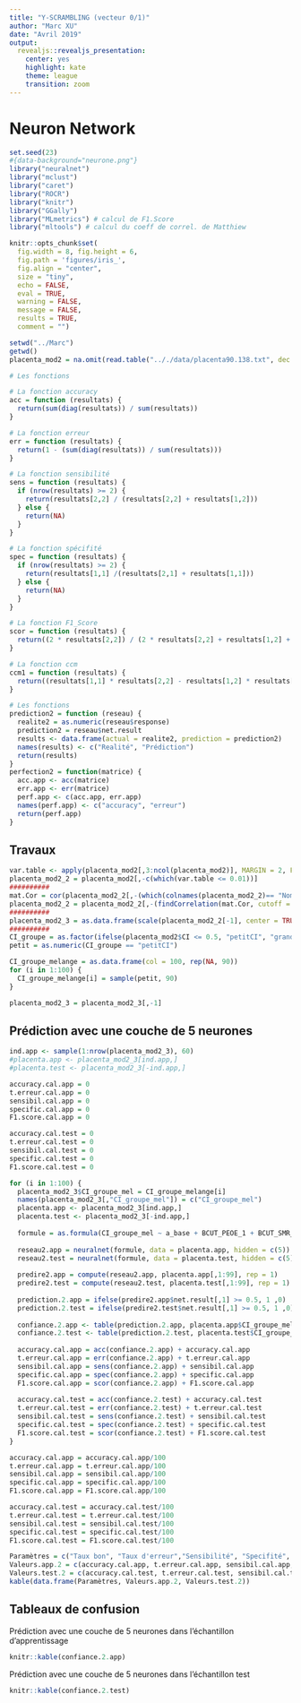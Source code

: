 ```yaml
---
title: "Y-SCRAMBLING (vecteur 0/1)"
author: "Marc XU"
date: "Avril 2019"
output:
  revealjs::revealjs_presentation:
    center: yes
    highlight: kate
    theme: league
    transition: zoom
---
```


# Neuron Network 
```r
set.seed(23)
#{data-background="neurone.png"}
library("neuralnet")
library("mclust")
library("caret")
library("ROCR")
library("knitr")
library("GGally")
library("MLmetrics") # calcul de F1.Score
library("mltools") # calcul du coeff de correl. de Matthiew

knitr::opts_chunk$set(
  fig.width = 8, fig.height = 6, 
  fig.path = 'figures/iris_',
  fig.align = "center", 
  size = "tiny", 
  echo = FALSE, 
  eval = TRUE, 
  warning = FALSE, 
  message = FALSE, 
  results = TRUE, 
  comment = "")
```

```r
setwd("../Marc")
getwd()
placenta_mod2 = na.omit(read.table(".././data/placenta90.138.txt", dec = ".", sep = "\t", header =TRUE))
```

```r
# Les fonctions

# La fonction accuracy
acc = function (resultats) {
  return(sum(diag(resultats)) / sum(resultats))
}

# La fonction erreur
err = function (resultats) {
  return(1 - (sum(diag(resultats)) / sum(resultats)))
}

# La fonction sensibilité
sens = function (resultats) {
  if (nrow(resultats) >= 2) {
    return(resultats[2,2] / (resultats[2,2] + resultats[1,2]))
  } else {
    return(NA)
  }
}

# La fonction spécifité
spec = function (resultats) {
  if (nrow(resultats) >= 2) {
    return(resultats[1,1] /(resultats[2,1] + resultats[1,1]))
  } else {
    return(NA)
  }
}

# La fonction F1_Score
scor = function (resultats) {
  return((2 * resultats[2,2]) / (2 * resultats[2,2] + resultats[1,2] + resultats[2,1]))
}

# La fonction ccm
ccm1 = function (resultats) {
  return((resultats[1,1] * resultats[2,2] - resultats[1,2] * resultats[2,1]) / (sqrt((resultats[1,1]+resultats[1,2]) * (resultats[1,1]+resultats[2,1]) * (resultats[2,2]+resultats[1,2]) *  (resultats[2,2]+resultats[2,1]))))
}

# Les fonctions
prediction2 = function (reseau) {
  realite2 = as.numeric(reseau$response)
  prediction2 = reseau$net.result
  results <- data.frame(actual = realite2, prediction = prediction2)
  names(results) <- c("Realité", "Prédiction")
  return(results)
}
perfection2 = function(matrice) {
  acc.app <- acc(matrice)
  err.app <- err(matrice)
  perf.app <- c(acc.app, err.app)
  names(perf.app) <- c("accuracy", "erreur")
  return(perf.app)
}
```

## Travaux
```r
var.table <- apply(placenta_mod2[,3:ncol(placenta_mod2)], MARGIN = 2, FUN = var)
placenta_mod2_2 = placenta_mod2[,-c(which(var.table <= 0.01))]
##########
mat.Cor = cor(placenta_mod2_2[,-(which(colnames(placenta_mod2_2)== "Noms"))])
placenta_mod2_2 = placenta_mod2_2[,-(findCorrelation(mat.Cor, cutoff = 0.8))]
##########
placenta_mod2_3 = as.data.frame(scale(placenta_mod2_2[-1], center = TRUE, scale = TRUE))
##########
CI_groupe = as.factor(ifelse(placenta_mod2$CI <= 0.5, "petitCI", "grandCI"))
petit = as.numeric(CI_groupe == "petitCI")
```


```r
CI_groupe_melange = as.data.frame(col = 100, rep(NA, 90))
for (i in 1:100) {
  CI_groupe_melange[i] = sample(petit, 90)
}

placenta_mod2_3 = placenta_mod2_3[,-1]
```

## Prédiction avec une couche de 5 neurones
```r
ind.app <- sample(1:nrow(placenta_mod2_3), 60)
#placenta.app <- placenta_mod2_3[ind.app,]
#placenta.test <- placenta_mod2_3[-ind.app,]

accuracy.cal.app = 0
t.erreur.cal.app = 0
sensibil.cal.app = 0
specific.cal.app = 0
F1.score.cal.app = 0

accuracy.cal.test = 0
t.erreur.cal.test = 0
sensibil.cal.test = 0
specific.cal.test = 0
F1.score.cal.test = 0

for (i in 1:100) {
  placenta_mod2_3$CI_groupe_mel = CI_groupe_melange[i]
  names(placenta_mod2_3[,"CI_groupe_mel"]) = c("CI_groupe_mel")
  placenta.app <- placenta_mod2_3[ind.app,]
  placenta.test <- placenta_mod2_3[-ind.app,]
  
  formule = as.formula(CI_groupe_mel ~ a_base + BCUT_PEOE_1 + BCUT_SMR_2 + b_max1len + GCUT_SMR_0 + GCUT_SMR_2 + logS + mutagenic + PEOE_VSA.0 + PEOE_VSA.5 + PEOE_VSA.6 + PEOE_VSA.0.1 + PEOE_VSA_FPOS + SlogP_VSA5 + SlogP_VSA8 + AMW + Mv + nTB + nR06 + nR09 + nR10 + nR11 + HNar + PW4 + PJI2 + Lop + T.N..P. + T.O..Cl. + X3Av + X5Av + MATS1m + MATS2m + MATS7m + MATS8m + MATS5v + MATS6v + MATS4e + MATS7e + MATS2p + MATS6p + MATS7p + MATS8p + GATS4m + GATS5m + GATS6m + GATS7m + GATS4v + GATS2e + GATS2p +SPAM + FDI + G.O..F. + G.S..F. + G.F..F. + nR.Cp + nRCOOR + nArCONHR + nRCO + nCONN + nN.C.N. + nRNHR + nArNR2 + nN. + nNq + nN.CO.2 + nArOR + nPyrrolidines + ntH.Thiophenes + nThiophenes + nPyridines + nPyridazines + nPyrazines + C.004 + C.012 + C.015 + C.020 + C.026 + C.027 + C.029 + C.034 + H.046 + H.047 + H.051 + H.052 + H.054 + O.060 + N.071 + N.073 + N.075 + N.076 + N.078 + N.079 + F.081 + Cl.090 + S.109 + P.117 + Ui + MLOGP2 + ALOGP2)
  
  reseau2.app = neuralnet(formule, data = placenta.app, hidden = c(5))
  reseau2.test = neuralnet(formule, data = placenta.test, hidden = c(5))
  
  predire2.app = compute(reseau2.app, placenta.app[,1:99], rep = 1)
  predire2.test = compute(reseau2.test, placenta.test[,1:99], rep = 1)
  
  prediction.2.app = ifelse(predire2.app$net.result[,1] >= 0.5, 1 ,0)
  prediction.2.test = ifelse(predire2.test$net.result[,1] >= 0.5, 1 ,0)
  
  confiance.2.app <- table(prediction.2.app, placenta.app$CI_groupe_mel, dnn = c("predit", "observe"))
  confiance.2.test <- table(prediction.2.test, placenta.test$CI_groupe_mel, dnn = c("predit", "observe"))
  
  accuracy.cal.app = acc(confiance.2.app) + accuracy.cal.app
  t.erreur.cal.app = err(confiance.2.app) + t.erreur.cal.app
  sensibil.cal.app = sens(confiance.2.app) + sensibil.cal.app
  specific.cal.app = spec(confiance.2.app) + specific.cal.app
  F1.score.cal.app = scor(confiance.2.app) + F1.score.cal.app
  
  accuracy.cal.test = acc(confiance.2.test) + accuracy.cal.test
  t.erreur.cal.test = err(confiance.2.test) + t.erreur.cal.test
  sensibil.cal.test = sens(confiance.2.test) + sensibil.cal.test
  specific.cal.test = spec(confiance.2.test) + specific.cal.test
  F1.score.cal.test = scor(confiance.2.test) + F1.score.cal.test
}

accuracy.cal.app = accuracy.cal.app/100
t.erreur.cal.app = t.erreur.cal.app/100
sensibil.cal.app = sensibil.cal.app/100
specific.cal.app = specific.cal.app/100
F1.score.cal.app = F1.score.cal.app/100

accuracy.cal.test = accuracy.cal.test/100
t.erreur.cal.test = t.erreur.cal.test/100
sensibil.cal.test = sensibil.cal.test/100
specific.cal.test = specific.cal.test/100
F1.score.cal.test = F1.score.cal.test/100

Paramètres = c("Taux bon", "Taux d'erreur","Sensibilité", "Specifité", "F1_Score")
Valeurs.app.2 = c(accuracy.cal.app, t.erreur.cal.app, sensibil.cal.app, specific.cal.app, F1.score.cal.app)
Valeurs.test.2 = c(accuracy.cal.test, t.erreur.cal.test, sensibil.cal.test, specific.cal.test, F1.score.cal.test)
kable(data.frame(Paramètres, Valeurs.app.2, Valeurs.test.2))
```

## Tableaux de confusion

Prédiction avec une couche de 5 neurones dans l'échantillon d'apprentissage
```r
knitr::kable(confiance.2.app)
```

Prédiction avec une couche de 5 neurones dans l'échantillon test
```r
knitr::kable(confiance.2.test)
```

